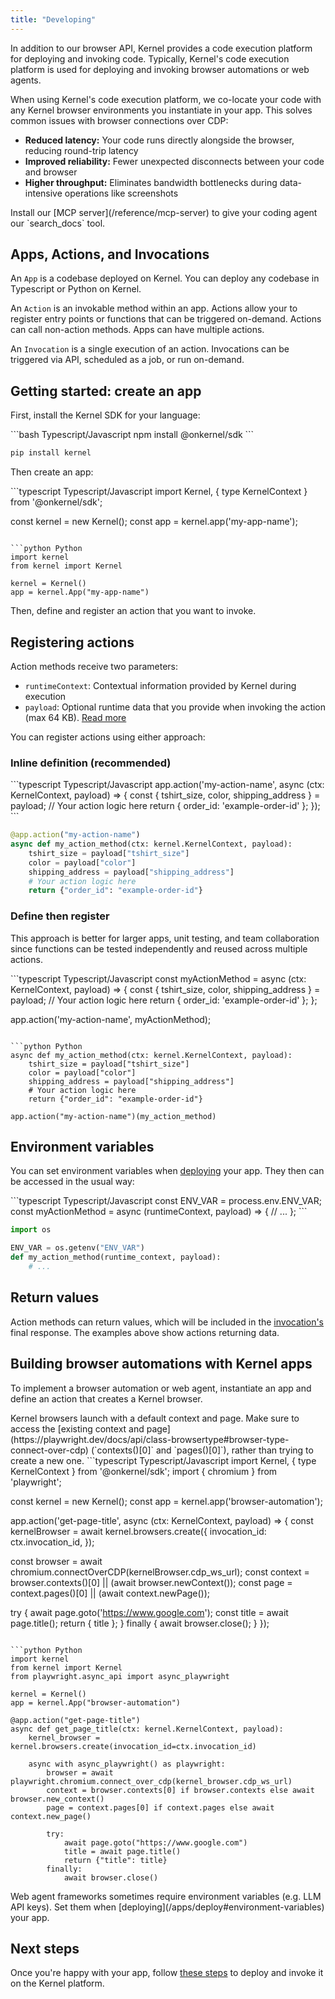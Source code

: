 ```yaml
---
title: "Developing"
---
```


In addition to our browser API, Kernel provides a code execution platform for deploying and invoking code. Typically, Kernel's code execution platform is used for deploying and invoking browser automations or web agents.

When using Kernel's code execution platform, we co-locate your code with any Kernel browser environments you instantiate in your app. This solves common issues with browser connections over CDP:
- **Reduced latency:** Your code runs directly alongside the browser, reducing round-trip latency
- **Improved reliability:** Fewer unexpected disconnects between your code and browser
- **Higher throughput:** Eliminates bandwidth bottlenecks during data-intensive operations like screenshots

<Tip>
  Install our [MCP server](/reference/mcp-server) to give your coding agent our `search_docs` tool.
</Tip>

## Apps, Actions, and Invocations

An `App` is a codebase deployed on Kernel. You can deploy any codebase in Typescript or Python on Kernel.

An `Action` is an invokable method within an app. Actions allow your to register entry points or functions that can be triggered on-demand. Actions can call non-action methods. Apps can have multiple actions.

An `Invocation` is a single execution of an action. Invocations can be triggered via API, scheduled as a job, or run on-demand.

## Getting started: create an app

First, install the Kernel SDK for your language:

<CodeGroup>
```bash Typescript/Javascript
npm install @onkernel/sdk
```

```bash Python
pip install kernel
```
</CodeGroup>

Then create an app:

<CodeGroup>
```typescript Typescript/Javascript
import Kernel, { type KernelContext } from '@onkernel/sdk';

const kernel = new Kernel();
const app = kernel.app('my-app-name');
```

```python Python
import kernel
from kernel import Kernel

kernel = Kernel()
app = kernel.App("my-app-name")
```
</CodeGroup>

Then, define and register an action that you want to invoke.

## Registering actions

Action methods receive two parameters:
- `runtimeContext`: Contextual information provided by Kernel during execution
- `payload`: Optional runtime data that you provide when invoking the action (max 64 KB). [Read more](/apps/invoke#payload-parameter)

You can register actions using either approach:

### Inline definition (recommended)

<CodeGroup>
```typescript Typescript/Javascript
app.action('my-action-name', async (ctx: KernelContext, payload) => {
  const { tshirt_size, color, shipping_address } = payload;
  // Your action logic here
  return { order_id: 'example-order-id' };
});
```

```python Python
@app.action("my-action-name")
async def my_action_method(ctx: kernel.KernelContext, payload):
    tshirt_size = payload["tshirt_size"]
    color = payload["color"]
    shipping_address = payload["shipping_address"]
    # Your action logic here
    return {"order_id": "example-order-id"}
```
</CodeGroup>

### Define then register

This approach is better for larger apps, unit testing, and team collaboration since functions can be tested independently and reused across multiple actions.

<CodeGroup>
```typescript Typescript/Javascript
const myActionMethod = async (ctx: KernelContext, payload) => {
  const { tshirt_size, color, shipping_address } = payload;
  // Your action logic here
  return { order_id: 'example-order-id' };
};

app.action('my-action-name', myActionMethod);
```

```python Python
async def my_action_method(ctx: kernel.KernelContext, payload):
    tshirt_size = payload["tshirt_size"]
    color = payload["color"]
    shipping_address = payload["shipping_address"]
    # Your action logic here
    return {"order_id": "example-order-id"}

app.action("my-action-name")(my_action_method)
```
</CodeGroup>

## Environment variables

You can set environment variables when [deploying](/apps/deploy#environment-variables) your app. They then can be accessed in the usual way:

<CodeGroup>
```typescript Typescript/Javascript
const ENV_VAR = process.env.ENV_VAR;
const myActionMethod = async (runtimeContext, payload) => {
  // ...
};
```

```python Python
import os

ENV_VAR = os.getenv("ENV_VAR")
def my_action_method(runtime_context, payload):
    # ...
```
</CodeGroup>

## Return values

Action methods can return values, which will be included in the [invocation's](/apps/invoke#return-values) final response. The examples above show actions returning data.

## Building browser automations with Kernel apps

To implement a browser automation or web agent, instantiate an app and define an action that creates a Kernel browser.

<Info>
  Kernel browsers launch with a default context and page. Make sure to access
  the [existing context and
  page](https://playwright.dev/docs/api/class-browsertype#browser-type-connect-over-cdp)
  (`contexts()[0]` and `pages()[0]`), rather than trying to create a new one.
</Info>

<CodeGroup>
```typescript Typescript/Javascript
import Kernel, { type KernelContext } from '@onkernel/sdk';
import { chromium } from 'playwright';

const kernel = new Kernel();
const app = kernel.app('browser-automation');

app.action('get-page-title', async (ctx: KernelContext, payload) => {
  const kernelBrowser = await kernel.browsers.create({
    invocation_id: ctx.invocation_id,
  });

  const browser = await chromium.connectOverCDP(kernelBrowser.cdp_ws_url);
  const context = browser.contexts()[0] || (await browser.newContext());
  const page = context.pages()[0] || (await context.newPage());

  try {
    await page.goto('https://www.google.com');
    const title = await page.title();
    return { title };
  } finally {
    await browser.close();
  }
});
```

```python Python
import kernel
from kernel import Kernel
from playwright.async_api import async_playwright

kernel = Kernel()
app = kernel.App("browser-automation")

@app.action("get-page-title")
async def get_page_title(ctx: kernel.KernelContext, payload):
    kernel_browser = kernel.browsers.create(invocation_id=ctx.invocation_id)

    async with async_playwright() as playwright:
        browser = await playwright.chromium.connect_over_cdp(kernel_browser.cdp_ws_url)
        context = browser.contexts[0] if browser.contexts else await browser.new_context()
        page = context.pages[0] if context.pages else await context.new_page()

        try:
            await page.goto("https://www.google.com")
            title = await page.title()
            return {"title": title}
        finally:
            await browser.close()
```
</CodeGroup>

<Info>
  Web agent frameworks sometimes require environment variables (e.g. LLM API keys). Set them when [deploying](/apps/deploy#environment-variables) your app.
</Info>

## Next steps

Once you're happy with your app, follow [these steps](/apps/deploy) to deploy and invoke it on the Kernel platform.
